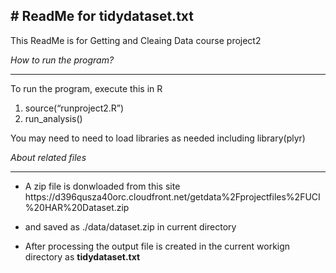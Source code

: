 # ReadMe for tidydataset.txt
-------------------------------

This ReadMe is for Getting and Cleaing Data course project2

*How to run the program?*

***

To run the program, execute this in R

1. source("runproject2.R")
2. run_analysis()

You may need to need to load libraries as needed including library(plyr)


*About related files *

***

* A zip file is donwloaded from this site https://d396qusza40orc.cloudfront.net/getdata%2Fprojectfiles%2FUCI%20HAR%20Dataset.zip 

* and saved as ./data/dataset.zip in current directory

* After processing the output file is created in the current workign directory as **tidydataset.txt**
 
